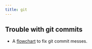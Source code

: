 ```yaml
---
title: git
---
```


## Trouble with git commits

 * A [flowchart](https://www.dev-metal.com/made-mess-git-heres-flowchart-guideline-fix/) to fix git commit messes. 